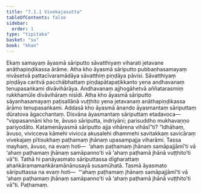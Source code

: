 ```yaml
---
title: "7.1.1 Vivekajasutta"
tableOfContents: false
sidebar:
  order: 1
type: "tipitaka"
basket: "su"
book: "khan"
---
```



<DynamicBreadcrumb />

<Division number="332" book="khan">

<Paragraph number="1117" book="khan">
Ekaṃ samayaṃ āyasmā sāriputto sāvatthiyaṃ viharati jetavane anāthapiṇḍikassa ārāme. Atha kho āyasmā sāriputto pubbaṇhasamayaṃ nivāsetvā pattacīvaramādāya sāvatthiṃ piṇḍāya pāvisi. Sāvatthiyaṃ piṇḍāya caritvā pacchābhattaṃ piṇḍapātapaṭikkanto yena andhavanaṃ tenupasaṅkami divāvihārāya. Andhavanaṃ ajjhogāhetvā aññatarasmiṃ rukkhamūle divāvihāraṃ nisīdi.
</Paragraph>

<Paragraph number="1118" book="khan">
Atha kho āyasmā sāriputto sāyanhasamayaṃ paṭisallānā vuṭṭhito yena jetavanaṃ anāthapiṇḍikassa ārāmo tenupasaṅkami. Addasā kho āyasmā ānando āyasmantaṃ sāriputtaṃ dūratova āgacchantaṃ. Disvāna āyasmantaṃ sāriputtaṃ etadavoca—  “vippasannāni kho te, āvuso sāriputta, indriyāni; parisuddho mukhavaṇṇo pariyodāto. Katamenāyasmā sāriputto ajja vihārena vihāsī”ti?
</Paragraph>

<Paragraph number="1119" book="khan">
“Idhāhaṃ, āvuso, vivicceva kāmehi vivicca akusalehi dhammehi savitakkaṃ savicāraṃ vivekajaṃ pītisukhaṃ paṭhamaṃ jhānaṃ upasampajja viharāmi. Tassa mayhaṃ, āvuso, na evaṃ hoti—  ‘ahaṃ paṭhamaṃ jhānaṃ samāpajjāmī’ti vā ‘ahaṃ paṭhamaṃ jhānaṃ samāpanno’ti vā ‘ahaṃ paṭhamā jhānā vuṭṭhito’ti vā”ti. Tathā hi panāyasmato sāriputtassa dīgharattaṃ ahaṅkāramamaṅkāramānānusayā susamūhatā. Tasmā āyasmato sāriputtassa na evaṃ hoti—  “‘ahaṃ paṭhamaṃ jhānaṃ samāpajjāmī’ti vā ‘ahaṃ paṭhamaṃ jhānaṃ samāpanno’ti vā ‘ahaṃ paṭhamā jhānā vuṭṭhito’ti vā”ti.

</Paragraph>
</Division>

<Paragraph number="1120" type="center" book="khan">
Paṭhamaṃ.
</Paragraph>